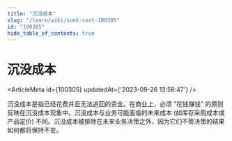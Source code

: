 ```yaml
---
title: "沉没成本"
slug: "/learn/wiki/sunk-cost-100305"
id: "100305"
hide_table_of_contents: true
---
```



# 沉没成本

<ArticleMeta id={100305} updatedAt={'2023-09-26 13:58:47'} />
<div className='border-solid border-b border-t-0 my-4 border-[var(--ifm-color-gray-300)]' />

沉没成本是指已经花费并且无法追回的资金。在商业上，必须 “花钱赚钱” 的原则反映在沉没成本现象中。沉没成本与业务可能面临的未来成本 (如库存采购成本或产品定价) 不同。沉没成本被排除在未来业务决策之外，因为它们不管决策的结果如何都将保持不变。
